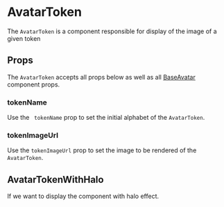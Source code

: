 


# AvatarToken

The `AvatarToken` is a component responsible for display of the image of a given token

<Canvas>
  <Story id="ui-components-component-library-avatar-token-avatar-token-stories-js--default-story" />
</Canvas>

## Props

The `AvatarToken` accepts all props below as well as all [BaseAvatar](/ui-components-component-library-base-avatar-base-avatar-stories-js--default-story) component props.

<ArgsTable of={AvatarToken} />

###  tokenName

Use the ` tokenName` prop to set the initial alphabet of the `AvatarToken`.

###  tokenImageUrl

Use the `tokenImageUrl` prop to set the image to be rendered of the `AvatarToken`.

## AvatarTokenWithHalo

If we want to display the component with halo effect.

<Canvas>
  <Story id="ui-components-component-library-avatar-token-avatar-token-stories-js--avatar-token-with-halo" />
</Canvas>

